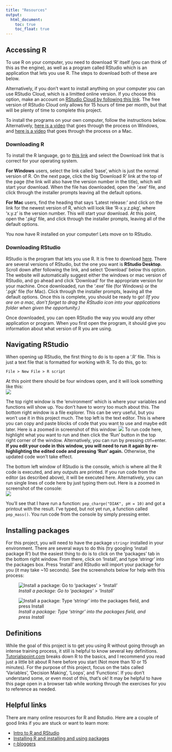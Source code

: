 ```yaml
---
title: "Resources"
output:
  html_document:
    toc: true
    toc_float: true
---
```


## Accessing R
To use R on your computer, you need to download 'R' itself (you can think of this as the engine), as well as a program called RStudio which is an application that lets you use R. The steps to download both of these are below.  

Alternatively, if you don't want to install anything on your computer you can use RStudio Cloud, which is a limitted online version. If you choose this option, make an account on [RStudio Cloud by following this link](https://rstudio.cloud/). The free version of RStudio Cloud only allows for 15 hours of time per month, but that will be plenty of time to complete this project.  

To install the programs on your own computer, follow the instructions below. Alternatively, [here is a video](https://www.youtube.com/watch?v=NZxSA80lF1I) that goes through the process on Windows, and [here is a video](https://www.youtube.com/watch?v=cCgiR1uwXzU&t=0s) that goes through the process on a Mac.  

### Downloading R
To install the R language, go to [this link](https://cran.r-project.org/) and select the Download link that is correct for your operating system.    
  
**For Windows** users, select the link called 'base', which is just the normal version of R. On the next page, click the big 'Download R' link at the top of the page (the link will also have the version number in the title), which will start your download. When the file has downloaded, open the '.exe' file, and click through the installer prompts leaving all the default options.  
  
**For Mac** users, find the heading that says 'Latest release:' and click on the link for the newest version of R, which will look like 'R-x.y.z.pkg', where 'x.y.z' is the version number. This will start your download. At this point, open the '.pkg' file, and click through the installer prompts, leaving all of the default options.  

You now have R installed on your computer! Lets move on to RStudio.

### Downloading RStudio
RStudio is the program that lets you use R. It is free to download [here](https://www.rstudio.com/products/rstudio/download/). There are several versions of RStudio, but the one you want is **RStudio Desktop**. Scroll down after following the link, and select 'Download' below this option. The website will automatically suggest either the windows or mac version of RStudio, and go ahead and click 'Download' for the appropriate version for your machine. Once downloaded, run the '.exe' file (for Windows) or the '.pgk' file (for Mac). Click through the installer prompts, leaving all the default options. Once this is complete, you should be ready to go! *(If you are on a mac, don't forget to drag the RStudio icon into your applications folder when given the opportunity.)*

Once downloaded, you can open RStudio the way you would any other application or program. When you first open the program, it should give you information about what version of R you are using.


## Navigating RStudio
When opening up RStudio, the first thing to do is to open a '.R' file. This is just a text file that is formatted for working with R. To do this, go to:  
```
File > New File > R script
```
At this point there should be four windows open, and it will look something like this:  
![](RStudio Screenshot.png)  

The top right window is the 'environment' which is where your variables and functions will show up. You don't have to worry too much about this. The bottom right window is a file explorer. This can be very useful, but you won't use it in this project much. The top left is the text editor. This is where you can copy and paste blocks of code that you want to use and maybe edit later. Here is a zoomed in screenshot of this window: 
![](File editor screenshot.png)
To run code here, highlight what you want to run and then click the 'Run' button in the top right corner of the window. Alternatively, you can run by pressing ctrl+enter. **If you edit your code in this window, you will need to run it again by re-highlighting the edited code and pressing 'Run' again.** Otherwise, the updated code won't take effect. 

The bottom left window of RStudio is the console, which is where all the R code is executed, and any outputs are printed. If you run code from the editor (as described above), it will be executed here. Alternatively, you can run single lines of code here by just typing them out. Here is a zoomed in screenshot of the console:  
![](Console screenshot.png)  

You'll see that I have run a function: `pep_charge("DIAK", pH = 10)` and got a printout with the result. I've typed, but not yet run, a function called `pep_mass()`. You run code from the console by simply pressing enter.  

## Installing packages
For this project, you will need to have the package `stringr` installed in your environment. There are several ways to do this (try googling 'install package R') but the easiest thing to do is to click on the 'packages' tab in the bottom right window. From there, click on 'Install', and type 'stringr' into the packages box. Press 'Install' and RStudio will import your package for you (it may take ~10 seconds). See the screenshots below for help with this process:  

![*Install a package: Go to 'packages' > 'Install'*](package install.png) 

![*Install a package: Type 'stringr' into the packages field, and press Install*](stringr install.png) 

## Definitions
While the goal of this project is to get you using R without going through an intense training process, it still is helpful to know several key definitions. [Tutorialspoint.com](https://www.tutorialspoint.com/r/index.htm) breaks down R to the basics, and I recommend you read just a little bit about R here before you start (Not more than 10 or 15 minutes). For the purpose of this project, focus on the tabs called 'Variables', 'Decision Making', 'Loops', and 'Functions'. If you don't understand some, or even most of this, that's ok! It may be helpful to have this page open in a browser tab while working through the exercises for you to reference as needed.

## Helpful links
There are many online resources for R and Rstudio. Here are a couple of good links if you are stuck or want to learn more:  

* [Intro to R and RStudio](http://www.sthda.com/english/wiki/r-basics-quick-and-easy)
* [Installing R and installing and using packages](https://youtu.be/jWEI-KKrT0Y)
* [r-bloggers](https://www.r-bloggers.com/)


